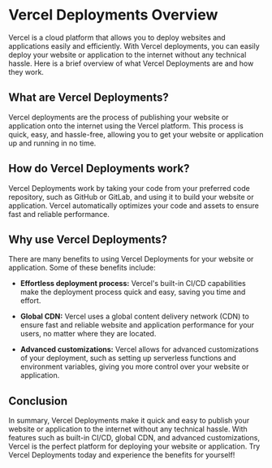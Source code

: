 

# Vercel Deployments Overview

Vercel is a cloud platform that allows you to deploy websites and applications easily and efficiently. With Vercel deployments, you can easily deploy your website or application to the internet without any technical hassle. Here is a brief overview of what Vercel Deployments are and how they work.

## What are Vercel Deployments?

Vercel deployments are the process of publishing your website or application onto the internet using the Vercel platform. This process is quick, easy, and hassle-free, allowing you to get your website or application up and running in no time.

## How do Vercel Deployments work?

Vercel Deployments work by taking your code from your preferred code repository, such as GitHub or GitLab, and using it to build your website or application. Vercel automatically optimizes your code and assets to ensure fast and reliable performance.

## Why use Vercel Deployments?

There are many benefits to using Vercel Deployments for your website or application. Some of these benefits include:

- **Effortless deployment process:** Vercel's built-in CI/CD capabilities make the deployment process quick and easy, saving you time and effort.

- **Global CDN:** Vercel uses a global content delivery network (CDN) to ensure fast and reliable website and application performance for your users, no matter where they are located.

- **Advanced customizations:** Vercel allows for advanced customizations of your deployment, such as setting up serverless functions and environment variables, giving you more control over your website or application.

## Conclusion

In summary, Vercel Deployments make it quick and easy to publish your website or application to the internet without any technical hassle. With features such as built-in CI/CD, global CDN, and advanced customizations, Vercel is the perfect platform for deploying your website or application. Try Vercel Deployments today and experience the benefits for yourself!